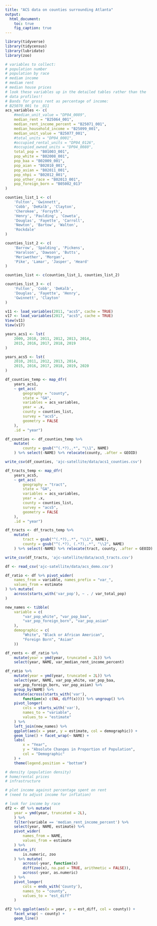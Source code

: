 ```yaml
---
title: "ACS data on counties surrounding Atlanta"
output:
  html_document:
    toc: true
    fig_caption: true
---
```


```r
library(tidyverse)
library(tidycensus)
library(lubridate)
library(zoo)
```

```r
# variables to collect:
# population number
# population by race
# mediam income
# mediam rent
# median house prices
# look these variables up in the detailed tables rather than the
# data profiles!!
# Bands for gross rent as percentage of income:
# B25070_001 to _011
acs_variables <- c(
    #median_unit_value = "DP04_0089",
    median_rent = "B25064_001",
    median_rent_income_percent = "B25071_001",
    median_household_income = "B25099_001",
    median_unit_value = "B25077_001",
    #total_units = "DP04_0001",
    #occupied_rental_units = "DP04_0126",
    #occupied_owned_units = "DP04_0080",
    total_pop = "B01003_001",
    pop_white = "B02008_001",
    pop_baa = "B02009_001",
    pop_aian = "B02010_001",
    pop_asian = "B02011_001",
    pop_nhpi = "B02012_001",
    pop_other_race = "B02013_001",
    pop_foreign_born = "B05002_013"
)

counties_list_1 <- c(
    'Fulton', 'Gwinnett',
    'Cobb', 'DeKalb', 'Clayton',
    'Cherokee', 'Forsyth',
    'Henry', 'Paulding', 'Coweta',
    'Douglas', 'Fayette', 'Carroll',
    'Newton', 'Bartow', 'Walton', 
    'Rockdale'
)

counties_list_2 <- c(
    'Barrow', 'Spalding', 'Pickens', 
    'Haralson', 'Dawson', 'Butts', 
    'Meriwether', 'Morgan',
    'Pike', 'Lamar', 'Jasper', 'Heard'
)

counties_list <- c(counties_list_1, counties_list_2)

counties_list_3 <- c(
    'Fulton', 'Cobb', 'DeKalb', 
    'Douglas', 'Fayette', 'Henry', 
    'Gwinnett', 'Clayton'
)
```

```r
v11 <- load_variables(2011, "acs5", cache = TRUE)
v17 <- load_variables(2017, "acs5", cache = TRUE)
View(v11)
View(v17)
```

```r
years_acs1 <- lst(
    2009, 2010, 2011, 2012, 2013, 2014, 
    2015, 2016, 2017, 2018, 2019
)

years_acs5 <- lst(
    2010, 2011, 2012, 2013, 2014, 
    2015, 2016, 2017, 2018, 2019, 2020
)

df_counties_temp <- map_dfr(
    years_acs1,
    ~ get_acs(
        geography = "county",
        state = "GA",
        variables = acs_variables,
        year = .x,
        county = counties_list,
        survey = "acs5",
        geometry = FALSE
    ),
    .id = "year")

df_counties <- df_counties_temp %>%
    mutate(
        county = gsub("^(.*?),.*", "\\1", NAME)
    ) %>% select(-NAME) %>% relocate(county, .after = GEOID)

write_csv(df_counties, 'ajc-satellite/data/acs1_counties.csv')

df_tracts_temp <- map_dfr(
    years_acs5,
    ~ get_acs(
        geography = "tract",
        state = "GA",
        variables = acs_variables,
        year = .x,
        county = counties_list,
        survey = "acs5",
        geometry = FALSE
    ),
    .id = "year")

df_tracts <- df_tracts_temp %>%
    mutate(
        tract = gsub("^(.*?),.*", "\\1", NAME),
        county = gsub("^(.*?), (.*?),.*", "\\2", NAME)
    ) %>% select(-NAME) %>% relocate(tract, county, .after = GEOID)

write_csv(df_tracts, 'ajc-satellite/data/acs5_tracts.csv')
```

```r
df <- read_csv('ajc-satellite/data/acs_demo.csv')
```

```r
df_ratio <- df %>% pivot_wider(
    names_from = variable, names_prefix = "var_",
    values_from = estimate
) %>% mutate(
    across(starts_with('var_pop'), ~ . / var_total_pop)
)

new_names <- tibble(
    variable = c(
        "var_pop_white", "var_pop_baa",
        "var_pop_foreign_born", "var_pop_asian"
    ),
    demographic = c(
        "White", "Black or African American",
        "Foreign Born", "Asian"
    ))

df_rents <- df_ratio %>%
    mutate(year = ymd(year, truncated = 2L)) %>%
    select(year, NAME, var_median_rent_income_percent)

df_ratio %>%
    mutate(year = ymd(year, truncated = 2L)) %>%
    select(year, NAME, var_pop_white, var_pop_baa,
    var_pop_foreign_born, var_pop_asian) %>%
    group_by(NAME) %>%
    mutate(across(starts_with('var'), 
        function(x) c(NA, diff(x)))) %>% ungroup() %>%
    pivot_longer(
        cols = starts_with('var'),
        names_to = "variable",
        values_to = "estimate"
    ) %>%
    left_join(new_names) %>%
    ggplot(aes(x = year, y = estimate, col = demographic)) +
    geom_line() + facet_wrap(~ NAME) +
    labs(
        x = "Year", 
        y = "Absolute Changes in Proportion of Population",
        col = "Demographic"
    ) +
    theme(legend.position = "bottom")
```

```r
# density (population density)
# home/rental prices
# infrastructure

# plot income against percentage spent on rent
# (need to adjust income for inflation)

# look for income by race 
df2 <- df %>% mutate(
    year = ymd(year, truncated = 2L),
    ) %>%
    filter(variable == 'median_rent_income_percent') %>%
    select(year, NAME, estimate) %>%
    pivot_wider(
        names_from = NAME,
        values_from = estimate
    ) %>%
    mutate_if(
        is.numeric, zoo
    ) %>% mutate(
        across(-year, function(x) 
        diff(zoo(x), na.pad = TRUE, arithmetic = FALSE)),
        across(-year, as.numeric)
    ) %>%
    pivot_longer(
        cols = ends_with('County'),
        names_to = "county",
        values_to = "est_diff"
    )

df2 %>% ggplot(aes(x = year, y = est_diff, col = county)) +
    facet_wrap( ~ county) +
    geom_line()
```
